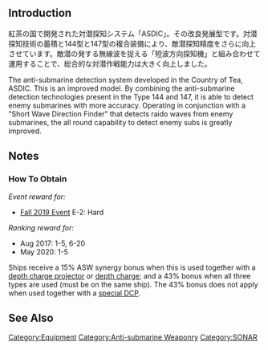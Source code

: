 {{EquipmentInfo|262}}

==Introduction==
紅茶の国で開発された対潜探知システム「ASDIC」。その改良発展型です。対潜探知技術の蓄積と144型と147型の複合装備により、敵潜探知精度をさらに向上させています。敵潜の発する無線波を捉える「短波方向探知機」と組み合わせて運用することで、総合的な対潜作戦能力は大きく向上しました。

The anti-submarine detection system developed in the Country of Tea, ASDIC. This is an improved model.  By combining the anti-submarine detection technologies present in the Type 144 and 147, it is able to detect enemy submarines with more accuracy. Operating in conjunction with a "Short Wave Direction Finder" that detects raido waves from enemy submarines, the all round capability to detect enemy subs is greatly improved.

==Notes==
<div class="mw-collapsible"><h3>How To Obtain</h3>
<div class="mw-collapsible-content">
''Event reward for:''
* [[Fall 2019 Event]] E-2: Hard

''Ranking reward for:''
* Aug 2017: 1-5, 6-20
* May 2020: 1-5

</div></div>


Ships receive a 15% ASW synergy bonus when this is used together with a [[:Category:Depth Charge Projectors|depth charge projector]] or [[:Category:Depth Charges|depth charge]]; and a 43% bonus when all three types are used (must be on the same ship). The 43% bonus does not apply when used together with a [[:Category:Special Depth Charge Projectors|special DCP]].

==See Also==
{{Equipmentlist}}
[[Category:Equipment]]
[[Category:Anti-submarine Weaponry]]
[[Category:SONAR]]